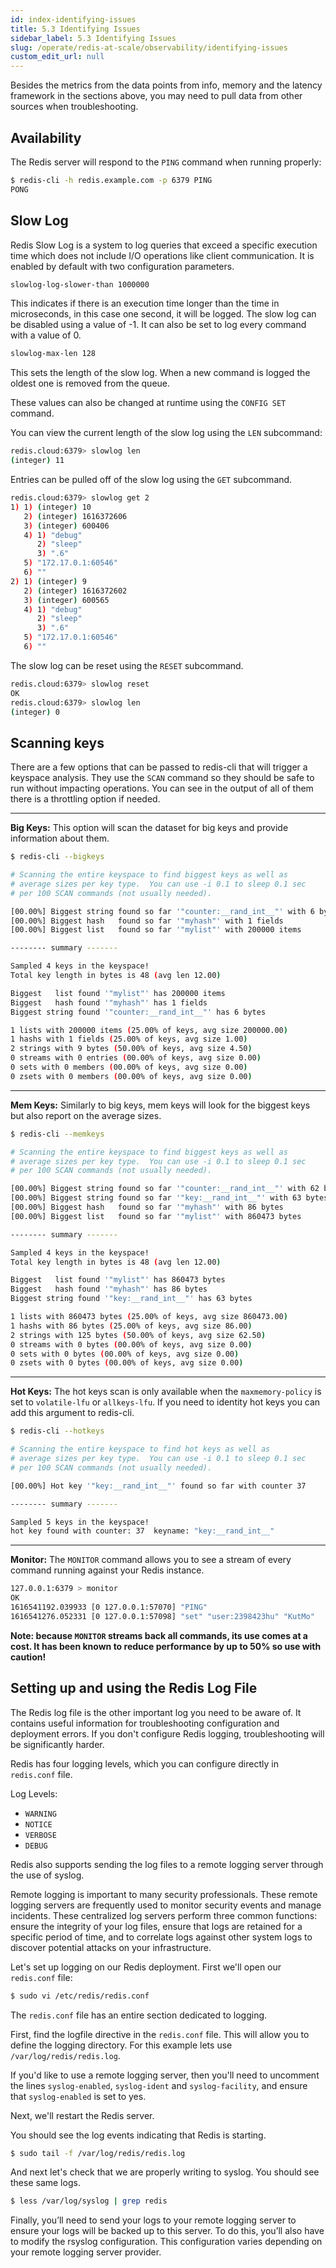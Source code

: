 ```yaml
---
id: index-identifying-issues
title: 5.3 Identifying Issues
sidebar_label: 5.3 Identifying Issues
slug: /operate/redis-at-scale/observability/identifying-issues
custom_edit_url: null
---
```



Besides the metrics from the data points from info, memory and the latency framework in the sections above, you may need to pull data from other sources when troubleshooting.

## Availability

The Redis server will respond to the `PING` command when running properly:

```bash
$ redis-cli -h redis.example.com -p 6379 PING
PONG
```

## Slow Log

Redis Slow Log is a system to log queries that exceed a specific execution time which does not include I/O operations like client communication. It is enabled by default with two configuration parameters.

```bash
slowlog-log-slower-than 1000000
```

This indicates if there is an execution time longer than the time in microseconds, in this case one second, it will be logged. The slow log can be disabled using a value of -1. It can also be set to log every command with a value of 0.

```bash
slowlog-max-len 128
```

This sets the length of the slow log. When a new command is logged the oldest one is removed from the queue.

These values can also be changed at runtime using the `CONFIG SET` command.

You can view the current length of the slow log using the `LEN` subcommand:

```bash
redis.cloud:6379> slowlog len
(integer) 11
```

Entries can be pulled off of the slow log using the `GET` subcommand.

```bash
redis.cloud:6379> slowlog get 2
1) 1) (integer) 10
   2) (integer) 1616372606
   3) (integer) 600406
   4) 1) "debug"
      2) "sleep"
      3) ".6"
   5) "172.17.0.1:60546"
   6) ""
2) 1) (integer) 9
   2) (integer) 1616372602
   3) (integer) 600565
   4) 1) "debug"
      2) "sleep"
      3) ".6"
   5) "172.17.0.1:60546"
   6) ""
```

The slow log can be reset using the `RESET` subcommand.

```bash
redis.cloud:6379> slowlog reset
OK
redis.cloud:6379> slowlog len
(integer) 0
```

## Scanning keys

There are a few options that can be passed to redis-cli that will trigger a keyspace analysis. They use the `SCAN` command so they should be safe to run without impacting operations. You can see in the output of all of them there is a throttling option if needed.

---

**Big Keys:** This option will scan the dataset for big keys and provide information about them.

```bash
$ redis-cli --bigkeys

# Scanning the entire keyspace to find biggest keys as well as
# average sizes per key type.  You can use -i 0.1 to sleep 0.1 sec
# per 100 SCAN commands (not usually needed).

[00.00%] Biggest string found so far '"counter:__rand_int__"' with 6 bytes
[00.00%] Biggest hash   found so far '"myhash"' with 1 fields
[00.00%] Biggest list   found so far '"mylist"' with 200000 items

-------- summary -------

Sampled 4 keys in the keyspace!
Total key length in bytes is 48 (avg len 12.00)

Biggest   list found '"mylist"' has 200000 items
Biggest   hash found '"myhash"' has 1 fields
Biggest string found '"counter:__rand_int__"' has 6 bytes

1 lists with 200000 items (25.00% of keys, avg size 200000.00)
1 hashs with 1 fields (25.00% of keys, avg size 1.00)
2 strings with 9 bytes (50.00% of keys, avg size 4.50)
0 streams with 0 entries (00.00% of keys, avg size 0.00)
0 sets with 0 members (00.00% of keys, avg size 0.00)
0 zsets with 0 members (00.00% of keys, avg size 0.00)
```

---

**Mem Keys:** Similarly to big keys, mem keys will look for the biggest keys but also report on the average sizes.

```bash
$ redis-cli --memkeys

# Scanning the entire keyspace to find biggest keys as well as
# average sizes per key type.  You can use -i 0.1 to sleep 0.1 sec
# per 100 SCAN commands (not usually needed).

[00.00%] Biggest string found so far '"counter:__rand_int__"' with 62 bytes
[00.00%] Biggest string found so far '"key:__rand_int__"' with 63 bytes
[00.00%] Biggest hash   found so far '"myhash"' with 86 bytes
[00.00%] Biggest list   found so far '"mylist"' with 860473 bytes

-------- summary -------

Sampled 4 keys in the keyspace!
Total key length in bytes is 48 (avg len 12.00)

Biggest   list found '"mylist"' has 860473 bytes
Biggest   hash found '"myhash"' has 86 bytes
Biggest string found '"key:__rand_int__"' has 63 bytes

1 lists with 860473 bytes (25.00% of keys, avg size 860473.00)
1 hashs with 86 bytes (25.00% of keys, avg size 86.00)
2 strings with 125 bytes (50.00% of keys, avg size 62.50)
0 streams with 0 bytes (00.00% of keys, avg size 0.00)
0 sets with 0 bytes (00.00% of keys, avg size 0.00)
0 zsets with 0 bytes (00.00% of keys, avg size 0.00)
```

---

**Hot Keys:** The hot keys scan is only available when the `maxmemory-policy` is set to `volatile-lfu` or `allkeys-lfu`. If you need to identity hot keys you can add this argument to redis-cli.

```bash
$ redis-cli --hotkeys

# Scanning the entire keyspace to find hot keys as well as
# average sizes per key type.  You can use -i 0.1 to sleep 0.1 sec
# per 100 SCAN commands (not usually needed).

[00.00%] Hot key '"key:__rand_int__"' found so far with counter 37

-------- summary -------

Sampled 5 keys in the keyspace!
hot key found with counter: 37  keyname: "key:__rand_int__"
```

---

**Monitor:** The `MONITOR` command allows you to see a stream of every command running against your Redis instance.

```bash
127.0.0.1:6379 > monitor
OK
1616541192.039933 [0 127.0.0.1:57070] "PING"
1616541276.052331 [0 127.0.0.1:57098] "set" "user:2398423hu" "KutMo"
```

**Note: because `MONITOR` streams back all commands, its use comes at a cost. It has been known to reduce performance by up to 50% so use with caution!**

## Setting up and using the Redis Log File

The Redis log file is the other important log you need to be aware of. It contains useful information for troubleshooting configuration and deployment errors. If you don't configure Redis logging, troubleshooting will be significantly harder.

Redis has four logging levels, which you can configure directly in `redis.conf` file.

Log Levels:

- `WARNING`
- `NOTICE`
- `VERBOSE`
- `DEBUG`

Redis also supports sending the log files to a remote logging server through the use of syslog.

Remote logging is important to many security professionals. These remote logging servers are frequently used to monitor security events and manage incidents. These centralized log servers perform three common functions: ensure the integrity of your log files, ensure that logs are retained for a specific period of time, and to correlate logs against other system logs to discover potential attacks on your infrastructure.

Let's set up logging on our Redis deployment. First we'll open our `redis.conf` file:

```bash
$ sudo vi /etc/redis/redis.conf
```

The `redis.conf` file has an entire section dedicated to logging.

First, find the logfile directive in the `redis.conf` file. This will allow you to define the logging directory. For this example lets use `/var/log/redis/redis.log`.

If you'd like to use a remote logging server, then you'll need to uncomment the lines `syslog-enabled`, `syslog-ident` and `syslog-facility`, and ensure that `syslog-enabled` is set to yes.

Next, we'll restart the Redis server.

You should see the log events indicating that Redis is starting.

```bash
$ sudo tail -f /var/log/redis/redis.log
```

And next let's check that we are properly writing to syslog. You should see these same logs.

```bash
$ less /var/log/syslog | grep redis
```

Finally, you’ll need to send your logs to your remote logging server to ensure your logs will be backed up to this server. To do this, you’ll also have to modify the rsyslog configuration. This configuration varies depending on your remote logging server provider.
